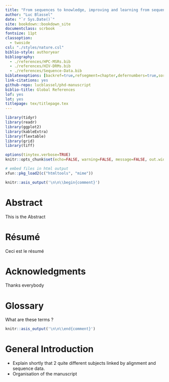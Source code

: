 ```yaml
---
title: "From sequences to knowledge, improving and learning from sequence alignments."
author: "Luc Blassel"
date: "`r Sys.Date()`"
site: bookdown::bookdown_site
documentclass: scrbook
fontsize: 11pt
classoption:
  - twoside
csl: "./styles/nature.csl"
biblio-style: authoryear
bibliography: 
  - ./references/HPC-MSRs.bib
  - ./references/HIV-DRMs.bib
  - ./references/Sequence-Data.bib
biblatexoptions: [backref=true,refsegment=chapter,defernumbers=true,sorting=nyt,maxnames=3,maxbibnames=3,minnames=2,uniquelist=false]
link-citations: yes
github-repo: lucblassel/phd-manuscript
biblio-title: Global References
lof: yes
lot: yes
titlepage: tex/titlepage.tex
---
```


```r
library(tidyr)
library(readr)
library(ggplot2)
library(kableExtra)
library(flextable)
library(grid)
library(tiff)

options(tinytex.verbose=TRUE)
knitr::opts_chunk$set(echo=FALSE, warning=FALSE, message=FALSE, out.width="90%", fig.align="center", cache=TRUE)

# embed files in html output
xfun::pkg_load2(c("htmltools", "mime"))
```

\pagestyle{empty}

```r
knitr::asis_output('\n\n\\begin{comment}')
```

# Abstract {.unnumbered}

This is the Abstract

# Résumé {.unnumbered}

Ceci est le résumé

# Acknowledgments {.unnumbered}

Thanks everybody

# Glossary {.unnumbered}

What are these terms ?

```r
knitr::asis_output('\n\n\\end{comment}')
```

```{=tex}
\pagestyle{fancy}
\fancyhf{}
\fancyhead[LE]{CHAPTER \thechapter} 
\fancyhead[RO]{\rightmark}
\fancyfoot[CO,CE]{\thepage}
```
# General Introduction {.unnumbered}

-   Explain shortly that 2 quite different subjects linked by alignment and sequence data.
-   Organisation of the manuscript
